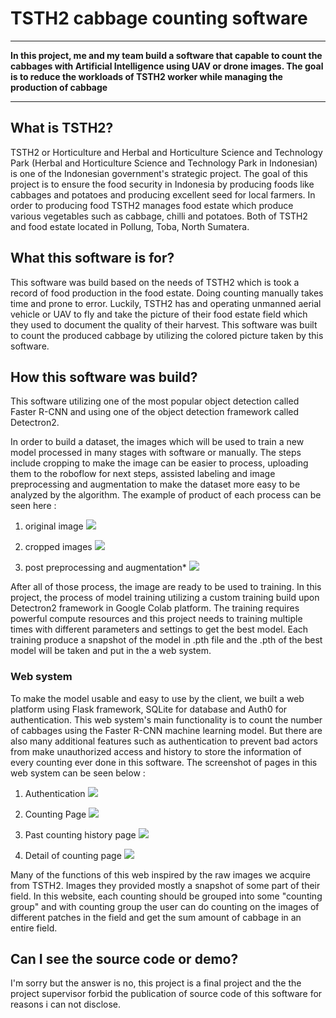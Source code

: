 


# TSTH2 cabbage counting software

---

**In this project, me and my team build a software that capable to count the cabbages with Artificial Intelligence using UAV or drone images. The goal is to reduce the workloads of TSTH2 worker while managing the production of cabbage**

---

## What is TSTH2?
TSTH2 or Horticulture and Herbal and Horticulture Science and Technology Park (Herbal and Horticulture Science and Technology Park in Indonesian) is one of the Indonesian government's strategic project. The goal of this project is to ensure the food security in Indonesia by producing foods like cabbages and potatoes and producing excellent seed for local farmers. In order to producing food TSTH2 manages food estate which produce various vegetables such as cabbage, chilli and potatoes. Both of TSTH2 and food estate located in Pollung, Toba, North Sumatera.

## What this software is for?
This software was build based on the needs of TSTH2 which is took a record of food production in the food estate. Doing counting manually takes time and prone to error. Luckily, TSTH2 has and operating unmanned aerial vehicle or UAV to fly and take the picture of their food estate field which they used to document the quality of their harvest. This software was built to count the produced cabbage by utilizing the colored picture taken by this software.

## How this software was build?
This software utilizing one of the most popular object detection called Faster R-CNN and using one of the object detection framework called Detectron2. 

In order to build a  dataset, the images which will be used to train a new model processed in many stages with software or manually. The steps include cropping to make the image can be easier to process, uploading them to the roboflow for next steps, assisted labeling and image preprocessing and augmentation to make the dataset more easy to be analyzed by the algorithm. The example of product of each process can be seen here :

1. original image
![](https://pockets.speckwitz.com/DJI_20240704085240_0001_D.jpg)

2. cropped images
![](https://pockets.speckwitz.com/DJI_20240704085730_0138_D_part_2_2.jpg)

3. post preprocessing and augmentation*
![](https://pockets.speckwitz.com/image_after_preprocessed.png)

After all of those process, the image are ready to be used to training. In this project, the process of model training utilizing a custom training build upon Detectron2 framework in Google Colab platform. The training requires powerful compute resources and this project needs to training multiple times with different parameters and settings to get the best model. Each training produce a snapshot of the model in .pth file and the .pth of the best model will be taken and put in the a web system.

### Web system
To make the model usable and easy to use by the client, we built a web platform using Flask framework, SQLite for database and Auth0 for authentication. This web system's main functionality is to count the number of cabbages using the Faster R-CNN machine learning model. But there are also many additional features such as authentication to prevent bad actors from make unauthorized access and history to store the information of every counting ever done in this software. The screenshot of pages in this web system can be seen below :
1. Authentication
![](https://pockets.speckwitz.com/Autentikasi_web.jpg)

2. Counting Page
![](https://pockets.speckwitz.com/Add_counting.jpg)

3. Past counting history page
![](https://pockets.speckwitz.com/Counting_group_web.jpg)

4. Detail of counting page
![](https://pockets.speckwitz.com/History_detail.jpg)

Many of the functions of this web inspired by the raw images we acquire from TSTH2. Images they provided mostly a snapshot of some part of their field. In this website, each counting should be grouped into some "counting group" and with counting group the user can do counting on the images of different patches in the field and get the sum amount of cabbage in an entire field. 

## Can I see the source code or demo?
I'm sorry but the answer is no, this project is a final project and the the project supervisor forbid the publication of source code of this software for reasons i can not disclose.